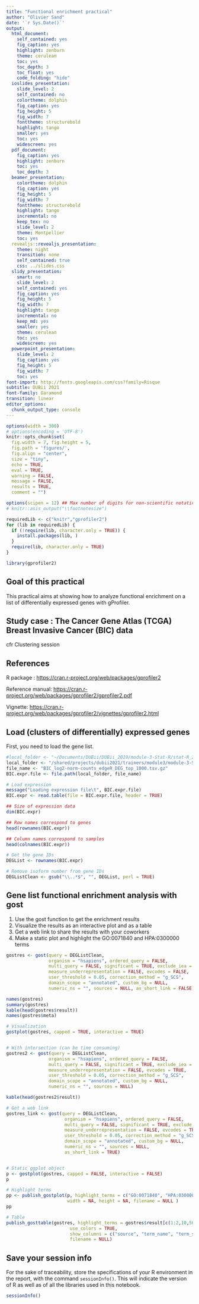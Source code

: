```yaml
---
title: "Functional enrichment practical"
author: "Olivier Sand"
date: '`r Sys.Date()`'
output:
  html_document:
    self_contained: yes
    fig_caption: yes
    highlight: zenburn
    theme: cerulean
    toc: yes
    toc_depth: 3
    toc_float: yes
    code_folding: "hide"
  ioslides_presentation:
    slide_level: 2
    self_contained: no
    colortheme: dolphin
    fig_caption: yes
    fig_height: 5
    fig_width: 7
    fonttheme: structurebold
    highlight: tango
    smaller: yes
    toc: yes
    widescreen: yes
  pdf_document:
    fig_caption: yes
    highlight: zenburn
    toc: yes
    toc_depth: 3
  beamer_presentation:
    colortheme: dolphin
    fig_caption: yes
    fig_height: 5
    fig_width: 7
    fonttheme: structurebold
    highlight: tango
    incremental: no
    keep_tex: no
    slide_level: 2
    theme: Montpellier
    toc: yes
  revealjs::revealjs_presentation:
    theme: night
    transition: none
    self_contained: true
    css: ../slides.css
  slidy_presentation:
    smart: no
    slide_level: 2
    self_contained: yes
    fig_caption: yes
    fig_height: 5
    fig_width: 7
    highlight: tango
    incremental: no
    keep_md: yes
    smaller: yes
    theme: cerulean
    toc: yes
    widescreen: yes
  powerpoint_presentation:
    slide_level: 2
    fig_caption: yes
    fig_height: 5
    fig_width: 7
    toc: yes
font-import: http://fonts.googleapis.com/css?family=Risque
subtitle: DUBii 2021
font-family: Garamond
transition: linear
editor_options: 
  chunk_output_type: console
---
```



```r

options(width = 300)
# options(encoding = 'UTF-8')
knitr::opts_chunk$set(
  fig.width = 7, fig.height = 5, 
  fig.path = 'figures/',
  fig.align = "center", 
  size = "tiny", 
  echo = TRUE, 
  eval = TRUE, 
  warning = FALSE, 
  message = FALSE, 
  results = TRUE, 
  comment = "")

options(scipen = 12) ## Max number of digits for non-scientific notation
# knitr::asis_output("\\footnotesize")

```


```r
requiredLib <- c("knitr","gprofiler2")
for (lib in requiredLib) {
  if (!require(lib, character.only = TRUE)) {
    install.packages(lib, )
  }
  require(lib, character.only = TRUE)
}

library(gprofiler2)

```

## Goal of this practical

This practical aims at showing how to analyze functional enrichment on a list of differentially expressed genes with gProfiler.

## Study case : The Cancer Gene Atlas (TCGA) Breast Invasive Cancer (BIC) data

cfr Clustering session

## References

R package : <https://cran.r-project.org/web/packages/gprofiler2>

Reference manual: <https://cran.r-project.org/web/packages/gprofiler2/gprofiler2.pdf>

Vignette: <https://cran.r-project.org/web/packages/gprofiler2/vignettes/gprofiler2.html>

## Load (clusters of differentially) expressed genes

First, you need to load the gene list.

```r

#local_folder <- "~/Documents/DUBii/DUBii_2019/module-3-Stat-R/stat-R_2020/data/TCGA_BIC_subset"  # on my computer
local_folder <- "/shared/projects/dubii2021/trainers/module3/module-3-Stat-R/stat-R_2020/data/TCGA_BIC_subset"  # on the nncr
file_name <- "BIC_log2-norm-counts_edgeR_DEG_top_1000.tsv.gz"
BIC.expr.file <- file.path(local_folder, file_name)

# Load expression
message("Loading expression file\t", BIC.expr.file)
BIC.expr <- read.table(file = BIC.expr.file, header = TRUE)

## Size of expression data
dim(BIC.expr)

## Row names correspond to genes
head(rownames(BIC.expr))

## Column names correspond to samples
head(colnames(BIC.expr))

# Get the gene IDs
DEGList <- rownames(BIC.expr)

# Remove isoform number from gene IDs
DEGListClean <- gsub("\\..*$", "", DEGList, perl = TRUE)


```


## Gene list functional enrichment analysis with gost

1. Use the gost function to get the enrichment results
2. Visualize the results as an interactive plot and as a table
3. Get a web link to share the results with your coworkers
4. Make a static plot and highlight the GO:0071840 and HPA:0300000 terms 

````r

gostres <- gost(query = DEGListClean, 
                organism = "hsapiens", ordered_query = FALSE, 
                multi_query = FALSE, significant = TRUE, exclude_iea = FALSE, 
                measure_underrepresentation = FALSE, evcodes = FALSE, 
                user_threshold = 0.05, correction_method = "g_SCS", 
                domain_scope = "annotated", custom_bg = NULL, 
                numeric_ns = "", sources = NULL, as_short_link = FALSE)

names(gostres)
summary(gostres)
kable(head(gostres$result))
names(gostres$meta)

# Visualization
gostplot(gostres, capped = TRUE, interactive = TRUE)


# With intersection (can be time consuming)
gostres2 <- gost(query = DEGListClean, 
                organism = "hsapiens", ordered_query = FALSE, 
                multi_query = FALSE, significant = TRUE, exclude_iea = FALSE, 
                measure_underrepresentation = FALSE, evcodes = TRUE, 
                user_threshold = 0.05, correction_method = "g_SCS", 
                domain_scope = "annotated", custom_bg = NULL, 
                numeric_ns = "", sources = NULL)

kable(head(gostres2$result))

# Get a web link
gostres_link <- gost(query = DEGListClean, 
                      organism = "hsapiens", ordered_query = FALSE, 
                      multi_query = FALSE, significant = TRUE, exclude_iea = FALSE, 
                      measure_underrepresentation = FALSE, evcodes = TRUE, 
                      user_threshold = 0.05, correction_method = "g_SCS", 
                      domain_scope = "annotated", custom_bg = NULL, 
                      numeric_ns = "", sources = NULL,
                      as_short_link = TRUE)


# Static ggplot object
p <- gostplot(gostres, capped = FALSE, interactive = FALSE)
p

# Highlight terms
pp <- publish_gostplot(p, highlight_terms = c("GO:0071840", "HPA:0300000"), 
                       width = NA, height = NA, filename = NULL )
pp

# Table
publish_gosttable(gostres, highlight_terms = gostres$result[c(1:2,10,50:52,64,69,71),],
                        use_colors = TRUE, 
                        show_columns = c("source", "term_name", "term_size", "intersection_size"),
                        filename = NULL)


````


## Save your session info

For the sake of traceability, store the specifications of your R environment in the report, with the command `sessionInfo()`. This will indicate the version of R as well as of all the libraries used in this notebook. 

```r
sessionInfo()
```
